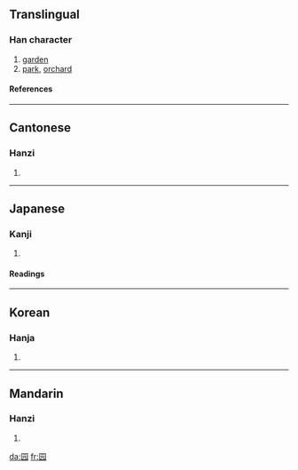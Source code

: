 {{see|園}}

==Translingual==
===Han character===
{{Han char|rn=31|rad=囗|as=04|sn=7|four=|canj=田一一山 (WMMU)}}
# [[garden]]
# [[park]], [[orchard]]
====References====
{{Han ref|kx=0217.170|dkj=04714|dj=0444.200|hdz=10714.020|uh=56ED|ud=22253}}
----
==Cantonese==
===Hanzi===
{{yue-hanzi|jyut=|y=yun4}}
# {{defn|Cantonese}}
----
==Japanese==
===Kanji===
{{ja-kanji|grade=|rs=囗04}}
# {{defn|Japanese}} 
====Readings====
{{ja-readings|on=[[がん]] (gan), [[たん]] (tan), [[だん]] (dan), [[えん]] (en)|kun=}}
----
==Korean==
===Hanja===
{{ko-hanja|hangeul=완|rv=wan|mr=wan}}
# {{defn|Korean}}
----
==Mandarin==
===Hanzi===
{{cmn-hanzi|tra=園|pin=[[yuán]] ([[yuan2]])|wg=yüan<sup>2</sup>}}
# {{defn|Mandarin}}

[[da:园]]
[[fr:园]]